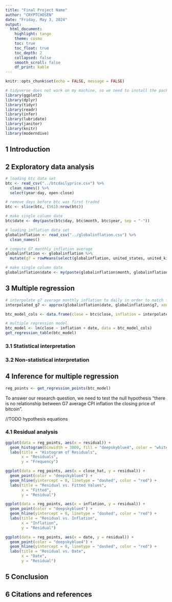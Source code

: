 ```yaml
---
title: "Final Project Name"
author: "CRYPTCHOSEN"
date: "Friday, May 3, 2024"
output:
  html_document:
    highlight: tango
    theme: cosmo
    toc: true
    toc_float: true
    toc_depth: 2
    collapsed: false
    smooth_scroll: false
    df_print: kable
---
```


```r
knitr::opts_chunk$set(echo = FALSE, message = FALSE)
```

<!-- DO NOT EDIT ANYTHING ABOVE THIS LINE -->

```r
# tidyverse does not work on my machine, so we need to install the packages separately
library(ggplot2)
library(dplyr)
library(tidyr)
library(readr)
library(infer)
library(lubridate)
library(janitor)
library(knitr)
library(moderndive)
```

## 1 Introduction


## 2 Exploratory data analysis
```r
# loading btc data set
btc <- read_csv("../btcdailyprice.csv") %>%
  clean_names() %>%
  select(year:day, open:close)

# remove days before btc was first traded
btc <- slice(btc, (561):nrow(btc))

# make single column date
btc$date <- dmy(paste(btc$day, btc$month, btc$year, sep = "-"))

# loading inflation data set
globalinflation <- read_csv("../globalinflation.csv") %>%
  clean_names()

# compute G7 monthly inflation average
globalinflation <- globalinflation %>%
  mutate(g7 = rowMeans(select(globalinflation, united_states, united_kingdom, canada, france, germany, italy, japan), na.rm = TRUE))

# make single column date
globalinflation$date <- my(paste(globalinflation$month, globalinflation$year, sep = "-"))
```


## 3 Multiple regression
```r
# interpolate g7 average monthly inflation to daily in order to match frequency with btc data
interpolated_g7 <- approx(globalinflation$date, globalinflation$g7, xout = btc$date)$y

btc_model_cols <- data.frame(close = btc$close, inflation = interpolated_g7, date = btc$date)

# multiple regression model
btc_model <- lm(close ~ inflation + date, data = btc_model_cols)
get_regression_table(btc_model)
```


### 3.1 Statistical interpretation

### 3.2 Non-statistical interpretation


## 4 Inference for multiple regression
```r
reg_points <- get_regression_points(btc_model)
```

To answer our research question, we need to test the null hypothesis "there is no relationship between
G7 average CPI inflation the closing price of bitcoin".

//TODO hypothesis equations



### 4.1 Residual analysis
```r
ggplot(data = reg_points, aes(x = residual)) +
  geom_histogram(binwidth = 3000, fill = "deepskyblue4", color = "white") +
  labs(title = "Histogram of Residuals",
       x = "Residuals",
       y = "Frequency")
```

```r
ggplot(data = reg_points, aes(x = close_hat, y = residual)) +
  geom_point(color = "deepskyblue4") +
  geom_hline(yintercept = 0, linetype = "dashed", color = "red") +
  labs(title = "Residual vs. Fitted Values",
       x = "Fitted",
       y = "Residual")
```

```r
ggplot(data = reg_points, aes(x = inflation, y = residual)) +
  geom_point(color = "deepskyblue4") +
  geom_hline(yintercept = 0, linetype = "dashed", color = "red") +
  labs(title = "Residual vs. Inflation",
       x = "Inflation",
       y = "Residual")
```

```r
ggplot(data = reg_points, aes(x = date, y = residual)) +
  geom_point(color = "deepskyblue4") +
  geom_hline(yintercept = 0, linetype = "dashed", color = "red") +
  labs(title = "Residual vs. Date",
       x = "Date",
       y = "Residual")
```

## 5 Conclusion


## 6 Citations and references

